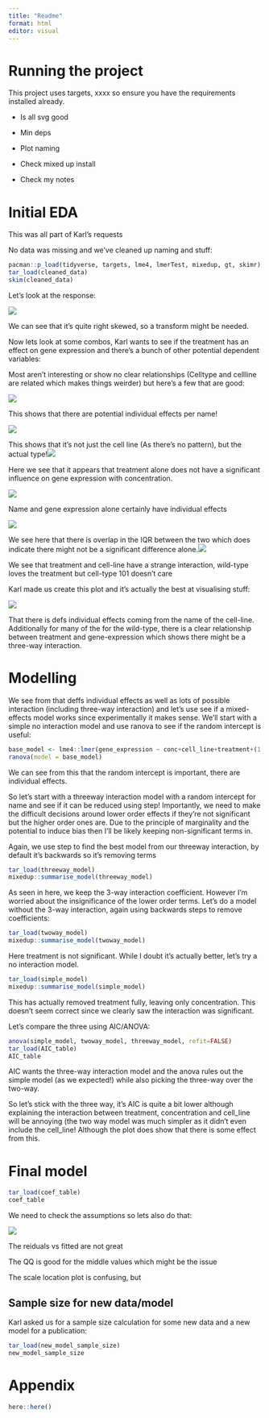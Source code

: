 ```yaml
---
title: "Readme"
format: html
editor: visual
---
```


# Running the project

This project uses targets, xxxx so ensure you have the requirements installed already.

-   Is all svg good

-   Min deps

-   Plot naming

-   Check mixed up install

-   Check my notes

# Initial EDA

This was all part of Karl's requests

No data was missing and we've cleaned up naming and stuff:

```r
pacman::p_load(tidyverse, targets, lme4, lmerTest, mixedup, gt, skimr)
tar_load(cleaned_data)
skim(cleaned_data)
```

Let's look at the response:

![](figs/gene.svg)

We can see that it's quite right skewed, so a transform might be needed.

Now lets look at some combos, Karl wants to see if the treatment has an effect on gene expression and there's a bunch of other potential dependent variables:

Most aren't interesting or show no clear relationships (Celltype and cellline are related which makes things weirder) but here's a few that are good:

![](figs/geneVsConcByName.svg)

This shows that there are potential individual effects per name!

![](figs/geneVsConcByCell.svg)

This shows that it's not just the cell line (As there's no pattern), but the actual type!![](figs/geneVsConcByTreament.svg)

Here we see that it appears that treatment alone does not have a significant influence on gene expression with concentration.

![](figs/geneVsname.svg)

Name and gene expression alone certainly have individual effects

![](figs/geneVsTreament.svg)

We see here that there is overlap in the IQR between the two which does indicate there might not be a significant difference alone.![](figs/geneVsTreatmentByCell.svg)

We see that treatment and cell-line have a strange interaction, wild-type loves the treatment but cell-type 101 doesn't care

Karl made us create this plot and it's actually the best at visualising stuff:

![](figs/interactionPlot.svg)

That there is defs individual effects coming from the name of the cell-line. Additionally for many of the for the wild-type, there is a clear relationship between treatment and gene-expression which shows there might be a three-way interaction.

# Modelling

We see from that deffs individual effects as well as lots of possible interaction (including three-way interaction) and let's use see if a mixed-effects model works since experimentally it makes sense. We'll start with a simple no interaction model and use ranova to see if the random intercept is useful:

```r
base_model <- lme4::lmer(gene_expression ~ conc+cell_line+treatment+(1|name), data = cleaned_data)
ranova(model = base_model) 
```

We can see from this that the random intercept is important, there are individual effects.

So let's start with a threeway interaction model with a random intercept for name and see if it can be reduced using step! Importantly, we need to make the difficult decisions around lower order effects if they're not significant but the higher order ones are. Due to the principle of marginality and the potential to induce bias then I'll be likely keeping non-significant terms in.

Again, we use step to find the best model from our threeway interaction, by default it's backwards so it's removing terms

```r
tar_load(threeway_model)
mixedup::summarise_model(threeway_model)
```

As seen in here, we keep the 3-way interaction coefficient. However I'm worried about the insignificance of the lower order terms. Let's do a model without the 3-way interaction, again using backwards steps to remove coefficients:

```r
tar_load(twoway_model)
mixedup::summarise_model(twoway_model)
```

Here treatment is not significant. While I doubt it's actually better, let's try a no interaction model.

```r
tar_load(simple_model)
mixedup::summarise_model(simple_model)
```

This has actually removed treatment fully, leaving only concentration. This doesn't seem correct since we clearly saw the interaction was significant.

Let's compare the three using AIC/ANOVA:

```r
anova(simple_model, twoway_model, threeway_model, refit=FALSE)
tar_load(AIC_table)
AIC_table
```

AIC wants the three-way interaction model and the anova rules out the simple model (as we expected!) while also picking the three-way over the two-way.

So let's stick with the three way, it's AIC is quite a bit lower although explaining the interaction between treatment, concentration and cell_line will be annoying (the two way model was much simpler as it didn't even include the cell_line! Although the plot does show that there is some effect from this.

# Final model

```r
tar_load(coef_table)
coef_table
```

We need to check the assumptions so lets also do that:

![](figs/assumptions_model.svg)

The reiduals vs fitted are not great

The QQ is good for the middle values which might be the issue

The scale location plot is confusing, but

## Sample size for new data/model

Karl asked us for a sample size calculation for some new data and a new model for a publication:

```r
tar_load(new_model_sample_size)
new_model_sample_size
```

# Appendix

```r
here::here()
```
